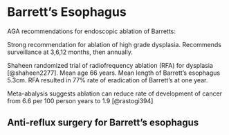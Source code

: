 # Barrett's Esophagus

AGA recommendations for endoscopic ablation of Barretts:

Strong recommendation for ablation of high grade dysplasia. Recommends surveillance at 3,6,12 months, then annually. 

Shaheen randomized trial of radiofrequency ablation (RFA) for dysplasia [@shaheen2277]. Mean age 66 years. Mean length of Barrett's esophagus 5.3cm. RFA resulted in 77% rate of eradication of Barrett's at one year.

Meta-abalysis suggests ablation can reduce rate of development of cancer from 6.6 per 100 person years to 1.9 [@rastogi394]

## Anti-reflux surgery for Barrett's esophagus

